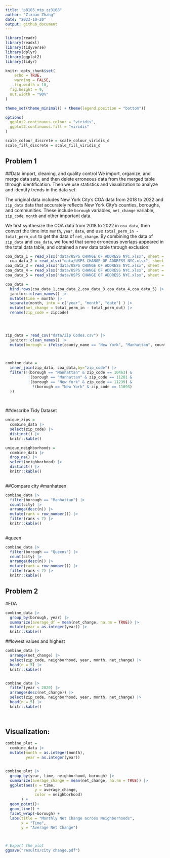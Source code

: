 ```yaml
---
title: "p8105_mtp_zz3168"
author: "Zixuan Zhang"
date: "2023-10-20"
output: github_document
---
```


```r
library(readr)
library(readxl)
library(tidyverse)
library(dplyr)
library(ggplot2)
library(tidyr)

knitr::opts_chunk$set(
	echo = TRUE,
	warning = FALSE,
	fig.width = 10, 
  fig.height = 9,
  out.width = "90%"
)

theme_set(theme_minimal() + theme(legend.position = "bottom"))

options(
  ggplot2.continuous.colour = "viridis",
  ggplot2.continuous.fill = "viridis"
)

scale_colour_discrete = scale_colour_viridis_d
scale_fill_discrete = scale_fill_viridis_d
```

## Problem 1 
##Data import, cleaning, and quality control
We import, organize, and merge data sets, and then delete erroneous data from the merged table through identification. Then we use statistics and visualization to analyze and identify trends in the data set.

The original data includes New York City's COA data from 2018 to 2022 and `zip_data` data that accurately reflects New York City's counties, boroughs, and communities. These include `borough` variables, `net_change` variable, `zip_code`, `month` and other important data.

We first synthesize the COA data from 2018 to 2022 in `coa_data`, then convert the time into `month`, `year`, `date`, and use `total_perm_in - total_perm_out` to get the data of `net_change`. By combining the data of `zip_data` and `coa_data`, we found that some erroneous overlaps appeared in the total data table, and obtained a new data table through exclusion.


```r
coa_data_1 = read_xlsx("data/USPS CHANGE OF ADDRESS NYC.xlsx", sheet = c("2018")) 
  coa_data_2 = read_xlsx("data/USPS CHANGE OF ADDRESS NYC.xlsx", sheet = c("2019")) 
coa_data_3 = read_xlsx("data/USPS CHANGE OF ADDRESS NYC.xlsx", sheet = c("2020")) 
coa_data_4 = read_xlsx("data/USPS CHANGE OF ADDRESS NYC.xlsx", sheet = c("2021")) 
coa_data_5 = read_xlsx("data/USPS CHANGE OF ADDRESS NYC.xlsx", sheet = c("2022"))

coa_data = 
  bind_rows(coa_data_1,coa_data_2,coa_data_3,coa_data_4,coa_data_5) |> 
  janitor::clean_names() |> 
  mutate(time = month) |> 
  separate(month, into = c("year", "month", "date") ) |> 
  mutate(net_change = total_perm_in - total_perm_out) |> 
  rename(zip_code = zipcode) 
 



zip_data = read_csv("data/Zip Codes.csv") |> 
  janitor::clean_names() |> 
  mutate(borough = ifelse(county_name == "New York", "Manhattan", county_name)) 


  
combine_data = 
  inner_join(zip_data, coa_data,by="zip_code") |> 
  filter(!(borough == "Manhattan" & zip_code == 10463) &
          !(borough == "Manhattan" & zip_code == 11201 &
          !(borough == "New York" & zip_code == 11239) &
            !(borough == "New York" & zip_code == 11693)
  ))
  
  

```

##describe Tidy Dataset

```r
unique_zips =
  combine_data |> 
  select(zip_code) |> 
  distinct() |> 
  knitr::kable()

unique_neighborhoods =
  combine_data |> 
  drop_na() |> 
  select(neighborhood) |> 
  distinct() |> 
  knitr::kable()
  

```

##Compare city
#manhateen
```r
combine_data |> 
  filter(borough == "Manhattan") |> 
  count(city) |> 
  arrange(desc(n)) |> 
  mutate(rank = row_number()) |> 
  filter(rank < 7) |> 
  knitr::kable()
  
```

#queen
```r
combine_data |> 
  filter(borough == "Queens") |> 
  count(city) |> 
  arrange(desc(n)) |> 
  mutate(rank = row_number()) |> 
  filter(rank < 7) |> 
  knitr::kable()
```


## Problem 2
#EDA
```r
combine_data |> 
  group_by(borough, year) |> 
  summarize(average_df = mean(net_change, na.rm = TRUE)) |> 
  mutate(year = as.integer(year)) |> 
  knitr::kable()


```

##lowest values and highest 
```r
combine_data |> 
  arrange(net_change) |> 
  select(zip_code, neighborhood, year, month, net_change) |> 
  head(n = 5) |> 
  knitr::kable()


combine_data |> 
  filter(year < 2020) |> 
  arrange(desc(net_change)) |> 
  select(zip_code, neighborhood, year, month, net_change) |> 
  head(n = 5) |> 
  knitr::kable()

  

```


## Visualization:
```r
combine_plot = 
  combine_data |> 
  mutate(month = as.integer(month),
         year = as.integer(year))


combine_plot |> 
  group_by(year, time, neighborhood, borough) |> 
  summarize(average_change = mean(net_change, na.rm = TRUE)) |> 
  ggplot(aes(x = time, 
             y = average_change, 
             color = neighborhood)
       ) +
  geom_point()+
  geom_line() + 
  facet_wrap(~borough) +
  labs(title = "Monthly Net Change across Neighborhoods", 
       x = "Time", 
       y = "Average Net Change")



# Export the plot
ggsave("results/city change.pdf")

```

